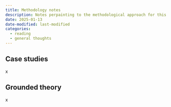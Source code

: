 ```yaml
---
title: Methodology notes
description: Notes perpainting to the methodological approach for this project.
date: 2025-01-13
date-modified: last-modified
categories: 
  - reading
  - general thoughts
---
```


## Case studies
x

## Grounded theory
x
